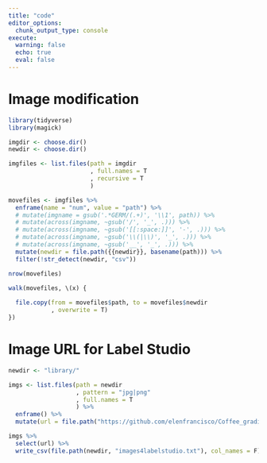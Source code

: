 ```yaml
---
title: "code"
editor_options: 
  chunk_output_type: console
execute: 
  warning: false
  echo: true
  eval: false
---
```


# Image modification

```r
library(tidyverse)
library(magick)

imgdir <- choose.dir() 
newdir <- choose.dir() 

imgfiles <- list.files(path = imgdir
                       , full.names = T
                       , recursive = T
                       )

movefiles <- imgfiles %>% 
  enframe(name = "num", value = "path") %>% 
  # mutate(imgname = gsub('.*GERM/(.+)', '\\1', path)) %>% 
  # mutate(across(imgname, ~gsub('/', '_', .))) %>% 
  # mutate(across(imgname, ~gsub('[[:space:]]', '-', .))) %>% 
  # mutate(across(imgname, ~gsub('\\(|\\)', '_', .))) %>% 
  # mutate(across(imgname, ~gsub('__', '_', .))) %>% 
  mutate(newdir = file.path({{newdir}}, basename(path))) %>% 
  filter(!str_detect(newdir, "csv"))

nrow(movefiles)

walk(movefiles, \(x) {
  
  file.copy(from = movefiles$path, to = movefiles$newdir
            , overwrite = T)
})
```

# Image URL for Label Studio

```r
newdir <- "library/"

imgs <- list.files(path = newdir
                   , pattern = "jpg|png"
                   , full.names = T
                   ) %>% 
  enframe() %>% 
  mutate(url = file.path("https://github.com/elenfrancisco/Coffee_grading.git", value))

imgs %>% 
  select(url) %>% 
  write_csv(file.path(newdir, "images4labelstudio.txt"), col_names = F)
```
